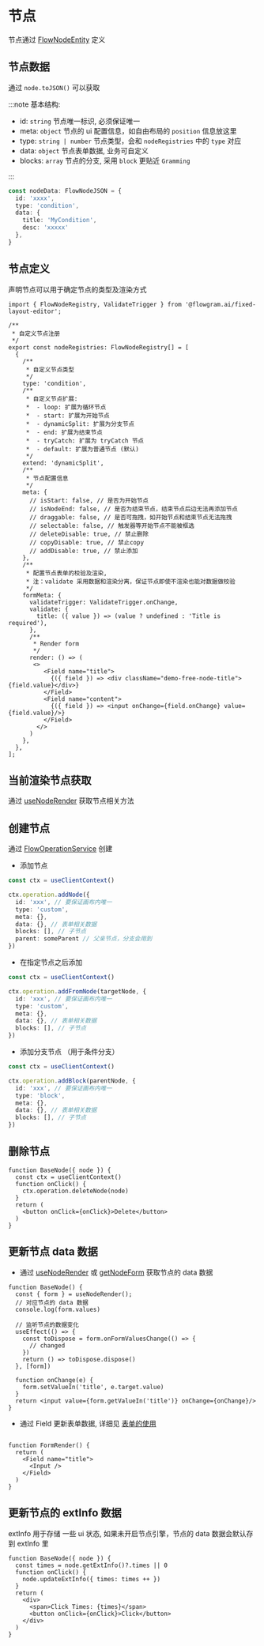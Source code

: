 # 节点

节点通过 [FlowNodeEntity](/api/core/flow-node-entity.html) 定义


## 节点数据

通过 `node.toJSON()` 可以获取

:::note 基本结构:

- id: `string` 节点唯一标识, 必须保证唯一
- meta: `object` 节点的 ui 配置信息，如自由布局的 `position` 信息放这里
- type: `string | number` 节点类型，会和 `nodeRegistries` 中的 `type` 对应
- data: `object` 节点表单数据, 业务可自定义
- blocks: `array` 节点的分支, 采用 `block` 更贴近 `Gramming`

:::

```ts pure
const nodeData: FlowNodeJSON = {
  id: 'xxxx',
  type: 'condition',
  data: {
    title: 'MyCondition',
    desc: 'xxxxx'
  },
}
```

## 节点定义

声明节点可以用于确定节点的类型及渲染方式

```tsx pure
import { FlowNodeRegistry, ValidateTrigger } from '@flowgram.ai/fixed-layout-editor';

/**
 * 自定义节点注册
 */
export const nodeRegistries: FlowNodeRegistry[] = [
  {
    /**
     * 自定义节点类型
     */
    type: 'condition',
    /**
     * 自定义节点扩展:
     *  - loop: 扩展为循环节点
     *  - start: 扩展为开始节点
     *  - dynamicSplit: 扩展为分支节点
     *  - end: 扩展为结束节点
     *  - tryCatch: 扩展为 tryCatch 节点
     *  - default: 扩展为普通节点 (默认)
     */
    extend: 'dynamicSplit',
    /**
     * 节点配置信息
     */
    meta: {
      // isStart: false, // 是否为开始节点
      // isNodeEnd: false, // 是否为结束节点，结束节点后边无法再添加节点
      // draggable: false, // 是否可拖拽，如开始节点和结束节点无法拖拽
      // selectable: false, // 触发器等开始节点不能被框选
      // deleteDisable: true, // 禁止删除
      // copyDisable: true, // 禁止copy
      // addDisable: true, // 禁止添加
    },
    /**
     * 配置节点表单的校验及渲染,
     * 注：validate 采用数据和渲染分离，保证节点即使不渲染也能对数据做校验
     */
    formMeta: {
      validateTrigger: ValidateTrigger.onChange,
      validate: {
        title: ({ value }) => (value ? undefined : 'Title is required'),
      },
      /**
       * Render form
       */
      render: () => (
       <>
          <Field name="title">
            {({ field }) => <div className="demo-free-node-title">{field.value}</div>}
          </Field>
          <Field name="content">
            {({ field }) => <input onChange={field.onChange} value={field.value}/>}
          </Field>
        </>
      )
    },
  },
];
```

## 当前渲染节点获取

通过 [useNodeRender](/api/hooks/use-node-render.html) 获取节点相关方法

## 创建节点

通过 [FlowOperationService](/api/services/flow-operation-service.html) 创建

- 添加节点

```ts pure
const ctx = useClientContext()

ctx.operation.addNode({
  id: 'xxx', // 要保证画布内唯一
  type: 'custom',
  meta: {},
  data: {}, // 表单相关数据
  blocks: [], // 子节点
  parent: someParent // 父亲节点，分支会用到
})

```
- 在指定节点之后添加

```ts pure
const ctx = useClientContext()

ctx.operation.addFromNode(targetNode, {
  id: 'xxx', // 要保证画布内唯一
  type: 'custom',
  meta: {},
  data: {}, // 表单相关数据
  blocks: [], // 子节点
})

```
- 添加分支节点 （用于条件分支）

```ts pure
const ctx = useClientContext()

ctx.operation.addBlock(parentNode, {
  id: 'xxx', // 要保证画布内唯一
  type: 'block',
  meta: {},
  data: {}, // 表单相关数据
  blocks: [], // 子节点
})
```

## 删除节点

```tsx pure
function BaseNode({ node }) {
  const ctx = useClientContext()
  function onClick() {
    ctx.operation.deleteNode(node)
  }
  return (
    <button onClick={onClick}>Delete</button>
  )
}
```

## 更新节点 data 数据

- 通过 [useNodeRender](/api/hooks/use-node-render.html) 或 [getNodeForm](/api/utils/get-node-form.html) 获取节点的 data 数据

```tsx pure
function BaseNode() {
  const { form } = useNodeRender();
  // 对应节点的 data 数据
  console.log(form.values)

  // 监听节点的数据变化
  useEffect(() => {
    const toDispose = form.onFormValuesChange(() => {
      // changed
    })
    return () => toDispose.dispose()
  }, [form])

  function onChange(e) {
    form.setValueIn('title', e.target.value)
  }
  return <input value={form.getValueIn('title')} onChange={onChange}/>
}
```
- 通过 Field 更新表单数据, 详细见 [表单的使用](/guide/advanced/form.html)

```tsx pure

function FormRender() {
  return (
    <Field name="title">
      <Input />
    </Field>
  )
}
```

## 更新节点的 extInfo 数据

extInfo 用于存储 一些 ui 状态, 如果未开启节点引擎，节点的 data 数据会默认存到 extInfo 里

```tsx pure
function BaseNode({ node }) {
  const times = node.getExtInfo()?.times || 0
  function onClick() {
    node.updateExtInfo({ times: times ++ })
  }
  return (
    <div>
      <span>Click Times: {times}</span>
      <button onClick={onClick}>Click</button>
    </div>
  )
}
```

